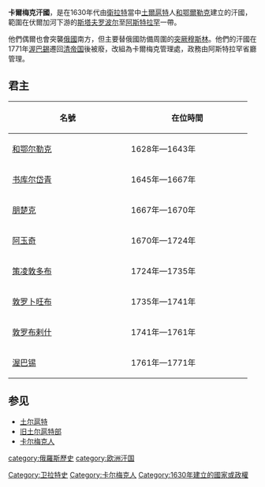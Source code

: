 {{expand|time=2014-06-23T11:02:51+00:00}}
{{Infobox country
|native_name = Хальмг хана улс
|conventional_long_name = 卡爾梅克汗國
|common_name = 卡爾梅克汗國
|
|status = [[汗國|汗國]]
|government_type = [[世襲君主制|世襲君主制]]
|title_leader =
|leader1 = [[和鄂爾勒克|和鄂爾勒克]]
|year_leader1 = died 1644
|leader2 = [[阿玉奇|阿玉奇]] 
|year_leader2 = 1669–1724
|year_start = 1630
|year_end = 1771
|
|event_start = 
|date_start = 
|event_end = 被[[俄羅斯帝國|俄羅斯帝國]]併吞
|date_end = 
|p1 = 俄羅斯沙皇國 
|flag_p1 = Flag of Oryol ship (variant).svg
|p2 = 諾蓋汗國 
|flag_p2 = Nogai flag.svg
|s1 = 俄羅斯帝國
|flag_s1 = Flag of Russia.svg
|image_flag = File:Flag of the Kalmyk Khanate.svg
|flag_size = 110px
|flag_border = no
|flag_type = 國旗
|image_coat = [[File:Dondog-Dashi_banner.jpg|border]]
|coa_size = 100px
|symbol_type = [[伊莉莎白_(俄羅斯女皇)|伊莉莎白]]授予[[敦羅布剌什|敦羅布剌什]]的卡爾梅克汗國旗幟
|coa =
|image_map = Mongolia XVII.png
|image_map_caption  = 17世紀位於[[裏海|裏海]]北側的卡爾梅克汗國（圖片左上角）
|capital = [[恩格斯城|阿玉奇的住所]] (1697–1724)
|religion = [[藏傳佛教|藏傳佛教]] ([[格魯派|格魯派]], [[噶瑪噶舉派|噶瑪噶舉派]])
|common_languages = [[卡爾梅克衛拉特語|卡爾梅克衛拉特語]], [[俄語|俄語]]
}}
'''卡爾梅克汗國'''，是在1630年代由[[衛拉特|衛拉特]]當中[[土爾扈特|土爾扈特]]人[[和鄂爾勒克|和鄂爾勒克]]建立的汗國，範圍在伏爾加河下游的[[斯塔夫罗波尔|斯塔夫罗波尔]]至[[阿斯特拉罕|阿斯特拉罕]]一帶。

他們偶爾也會突襲[[俄國|俄國]]南方，但主要替俄國防備周圍的[[突厥|突厥]][[穆斯林|穆斯林]]。他們的汗國在1771年[[渥巴錫|渥巴錫]]遷回[[清帝国|清帝国]]後被廢，改組為卡爾梅克管理處，政務由阿斯特拉罕省廳管理。

==君主==
{|class="wikitable"
!width="225"|名號
!width="228"|在位時間
|-align="center"
|[[和鄂尔勒克|和鄂尔勒克]]
|1628年—1643年
|-align="center"
|[[书库尔岱青|书库尔岱青]]
|1645年—1667年
|-align="center"
|[[朋楚克|朋楚克]]
|1667年—1670年
|-align="center"
|[[阿玉奇|阿玉奇]]
|1670年—1724年
|-align="center"
|[[策凌敦多布|策凌敦多布]]
|1724年—1735年
|-align="center"
|[[敦罗卜旺布|敦罗卜旺布]]
|1735年—1741年
|-align="center"
|[[敦罗布剌什|敦罗布剌什]]
|1741年—1761年
|-align="center"
|[[渥巴锡|渥巴锡]]
|1761年—1771年
|}
==参见==
*[[土尔扈特|土尔扈特]]
*[[旧土尔扈特部|旧土尔扈特部]]
*[[卡尔梅克人|卡尔梅克人]]

{{Mongol Yastan}}
[[category:俄羅斯歷史|category:俄羅斯歷史]]
[[Category:卫拉特史|Category:卫拉特史]]
[[category:欧洲汗国|category:欧洲汗国]]
[[Category:卡尔梅克人|Category:卡尔梅克人]]
[[Category:1630年建立的國家或政權|Category:1630年建立的國家或政權]]